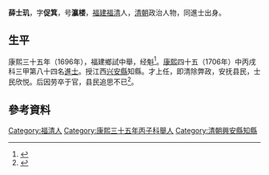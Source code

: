 '''薛士玑'''，字'''促箕'''，号'''瀛楼'''，[[福建|福建]][[福清|福清]]人，[[清朝|清朝]]政治人物，同進士出身。

== 生平 ==
康熙三十五年（1696年），福建鄉試中舉，经魁<ref>{{cite book|author1=福州市地方志编纂委员会|editor=（清）徐景熹主修|title=福州府志 中|date=2001年7月|publisher=福州：海风出版社|isbn=7-80597-361-X|pages=703|accessdate=2016-11-10}}</ref>。[[康熙|康熙]]四十五（1706年）中丙戌科三甲第八十四名[[進士|進士]]。授江西[[兴安縣|兴安縣]]知縣。才上任，即清除弊政，安抚县民，士民欣悦。后因劳卒于官，县民追思不已<ref>{{cite book|author1=张天禄主编；福州市地方志编纂委员会|title=福州人名志|date=2007年1月|publisher=福州：海潮摄影艺术出版社|isbn=7-80691-296-7|pages=488|accessdate=2016-11-10}}</ref>。

==參考資料==
{{reflist}}

{{康熙四十五年丙戌科殿試金榜}}

{{Authority control}}

{{DEFAULTSORT:Xue薛}}
[[Category:福清人|Category:福清人]]
[[Category:康熙三十五年丙子科舉人|Category:康熙三十五年丙子科舉人]]
[[Category:清朝興安縣知縣|Category:清朝興安縣知縣]]


{{清朝人物小作品}}